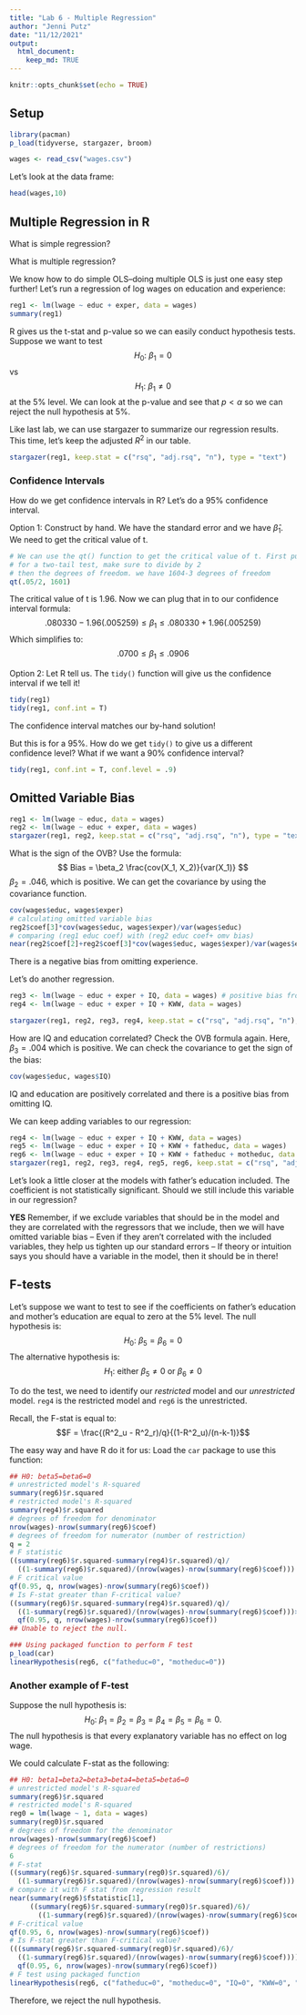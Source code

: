 ```yaml
---
title: "Lab 6 - Multiple Regression"
author: "Jenni Putz"
date: "11/12/2021"
output: 
  html_document:
    keep_md: TRUE
---
```


```r
knitr::opts_chunk$set(echo = TRUE)
```

## Setup
```r
library(pacman)
p_load(tidyverse, stargazer, broom)

wages <- read_csv("wages.csv")
```

Let's look at the data frame:
```r
head(wages,10)
```

## Multiple Regression in R
What is simple regression?

What is multiple regression?

We know how to do simple OLS--doing multiple OLS is just one easy step further! Let's run a regression of log wages on education and experience:
```r
reg1 <- lm(lwage ~ educ + exper, data = wages)
summary(reg1)
```
R gives us the t-stat and p-value so we can easily conduct hypothesis tests. Suppose we want to test 
$$H_0\text{: } \beta_1 = 0$$ vs $$H_1\text{: } \beta_1 \neq 0$$ at the 5% level.
We can look at the p-value and see that $p < \alpha$ so we can reject the null hypothesis at 5%.

Like last lab, we can use stargazer to summarize our regression results. This time, let's keep the adjusted $R^2$ in our table.
```r
stargazer(reg1, keep.stat = c("rsq", "adj.rsq", "n"), type = "text")
```

### Confidence Intervals
How do we get confidence intervals in R? Let's do a 95% confidence interval.

Option 1: Construct by hand. We have the standard error and we have $\hat{\beta}_1$. We need to get the critical value of t.
```r
# We can use the qt() function to get the critical value of t. First put in your significance level. 
# for a two-tail test, make sure to divide by 2
# then the degrees of freedom. we have 1604-3 degrees of freedom
qt(.05/2, 1601)
```
The critical value of t is 1.96. Now we can plug that in to our confidence interval formula:
$$ .080330 - 1.96(.005259) \leq \beta_1 \leq .080330 + 1.96(.005259) $$
Which simplifies to:
$$ .0700 \leq \beta_1 \leq .0906$$

Option 2: Let R tell us. The `tidy()` function will give us the confidence interval if we tell it!
```r
tidy(reg1)
tidy(reg1, conf.int = T)
```
The confidence interval matches our by-hand solution! 

But this is for a 95%. How do we get `tidy()` to give us a different confidence level? What if we want a 90% confidence interval?
```r
tidy(reg1, conf.int = T, conf.level = .9)
```


## Omitted Variable Bias
```r
reg1 <- lm(lwage ~ educ, data = wages)
reg2 <- lm(lwage ~ educ + exper, data = wages)
stargazer(reg1, reg2, keep.stat = c("rsq", "adj.rsq", "n"), type = "text")
```

What is the sign of the OVB? Use the formula:
$$ Bias = \beta_2 \frac{cov(X_1, X_2)}{var(X_1)} $$
$\beta_2 = .046$, which is positive. We can get the covariance by using the covariance function.
```r
cov(wages$educ, wages$exper)
# calculating omitted variable bias
reg2$coef[3]*cov(wages$educ, wages$exper)/var(wages$educ)
# comparing (reg1 educ coef) with (reg2 educ coef+ omv bias)
near(reg2$coef[2]+reg2$coef[3]*cov(wages$educ, wages$exper)/var(wages$educ), reg1$coef[2]) 
```
There is a negative bias from omitting experience.

Let's do another regression.
```r
reg3 <- lm(lwage ~ educ + exper + IQ, data = wages) # positive bias from omitting IQ (imperfect proxy for intelligence)
reg4 <- lm(lwage ~ educ + exper + IQ + KWW, data = wages) 

stargazer(reg1, reg2, reg3, reg4, keep.stat = c("rsq", "adj.rsq", "n"), type = "text")
```
How are IQ and education correlated? Check the OVB formula again.
Here, $\beta_3 = .004$ which is positive. We can check the covariance to get the sign of the bias:
```r
cov(wages$educ, wages$IQ)
```
IQ and education are positively correlated and there is a positive bias from omitting IQ.

We can keep adding variables to our regression:
```r
reg4 <- lm(lwage ~ educ + exper + IQ + KWW, data = wages) 
reg5 <- lm(lwage ~ educ + exper + IQ + KWW + fatheduc, data = wages) 
reg6 <- lm(lwage ~ educ + exper + IQ + KWW + fatheduc + motheduc, data = wages) 
stargazer(reg1, reg2, reg3, reg4, reg5, reg6, keep.stat = c("rsq", "adj.rsq", "n"), type = "text")
```

Let's look a little closer at the models with father's education included. The coefficient is not statistically significant. Should we still include this variable in our regression?

**YES**
Remember, if we exclude variables that should be in the
model and they are correlated with the regressors that we
include, then we will have
omitted variable bias
-- Even if they aren’t correlated with the included variables, they
help us tighten up our standard errors
-- If theory or intuition says you should have a variable in the
model, then it should be in there!


## F-tests
Let's suppose we want to test to see if the coefficients on father's education and mother's education are equal to zero at the 5% level.
The null hypothesis is:
$$H_0\text{: } \beta_5 = \beta_6 = 0$$
The alternative hypothesis is:
$$H_1\text{: either } \beta_5 \neq 0 \text{ or } \beta_6 \neq 0$$

To do the test, we need to identify our *restricted* model and our *unrestricted* model. `reg4` is the restricted model and `reg6` is the unrestricted. 

Recall, the F-stat is equal to:
$$F = \frac{(R^2_u - R^2_r)/q}{(1-R^2_u)/(n-k-1)}$$

The easy way and have R do it for us: Load the `car` package to use this function:
```r
## H0: beta5=beta6=0
# unrestricted model's R-squared
summary(reg6)$r.squared
# restricted model's R-squared
summary(reg4)$r.squared
# degrees of freedom for denominator
nrow(wages)-nrow(summary(reg6)$coef)
# degrees of freedom for numerator (number of restriction)
q = 2
# F statistic
((summary(reg6)$r.squared-summary(reg4)$r.squared)/q)/
  ((1-summary(reg6)$r.squared)/(nrow(wages)-nrow(summary(reg6)$coef)))
# F critical value
qf(0.95, q, nrow(wages)-nrow(summary(reg6)$coef))
# Is F-stat greater than F-critical value?
((summary(reg6)$r.squared-summary(reg4)$r.squared)/q)/
  ((1-summary(reg6)$r.squared)/(nrow(wages)-nrow(summary(reg6)$coef)))>
  qf(0.95, q, nrow(wages)-nrow(summary(reg6)$coef))
## Unable to reject the null.

### Using packaged function to perform F test
p_load(car)
linearHypothesis(reg6, c("fatheduc=0", "motheduc=0"))
```


### Another example of F-test
Suppose the null hypothesis is:
$$H_0\text{: } \beta_1 = \beta_2  = \beta_3  = \beta_4  = \beta_5  = \beta_6 = 0.$$
The null hypothesis is that every explanatory variable has no effect on log wage.

We could calculate F-stat as the following: 

```r
## H0: beta1=beta2=beta3=beta4=beta5=beta6=0
# unrestricted model's R-squared
summary(reg6)$r.squared
# restricted model's R-squared
reg0 = lm(lwage ~ 1, data = wages) 
summary(reg0)$r.squared
# degrees of freedom for the denominator
nrow(wages)-nrow(summary(reg6)$coef)
# degrees of freedom for the numerator (number of restrictions)
6
# F-stat
((summary(reg6)$r.squared-summary(reg0)$r.squared)/6)/
  ((1-summary(reg6)$r.squared)/(nrow(wages)-nrow(summary(reg6)$coef)))
# compare it with F stat from regression result
near(summary(reg6)$fstatistic[1],
     ((summary(reg6)$r.squared-summary(reg0)$r.squared)/6)/
       ((1-summary(reg6)$r.squared)/(nrow(wages)-nrow(summary(reg6)$coef))))
# F-critical value
qf(0.95, 6, nrow(wages)-nrow(summary(reg6)$coef))
# Is F-stat greater than F-critical value?
(((summary(reg6)$r.squared-summary(reg0)$r.squared)/6)/
  ((1-summary(reg6)$r.squared)/(nrow(wages)-nrow(summary(reg6)$coef)))) > 
  qf(0.95, 6, nrow(wages)-nrow(summary(reg6)$coef))
# F test using packaged function
linearHypothesis(reg6, c("fatheduc=0", "motheduc=0", "IQ=0", "KWW=0", "educ=0", "exper=0"))
```

Therefore, we reject the null hypothesis. 
